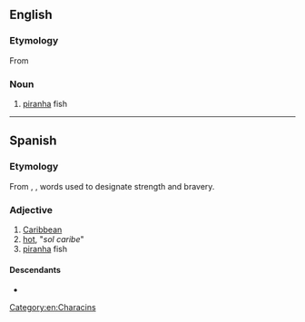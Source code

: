 {{also|Caribe|Ca-ri-bê}}
==English==

===Etymology===
From {{der|en|es|caribe}}
===Noun===
{{en-noun}}

# [[piranha]] fish

{{Webster 1913}}

[[Category:en:Characins]]

----

==Spanish==

===Etymology===
From {{der|es|arw|kalingo}}, {{m|arw|kalino}}, words used to designate strength and bravery.

===Adjective===
{{es-adj|f=caribe}}

# [[Caribbean]]
# [[hot]], "''sol caribe''" {{gloss|"hot sun"}}
# [[piranha]] fish

====Descendants====
* {{desc|la|Caribaeus}}